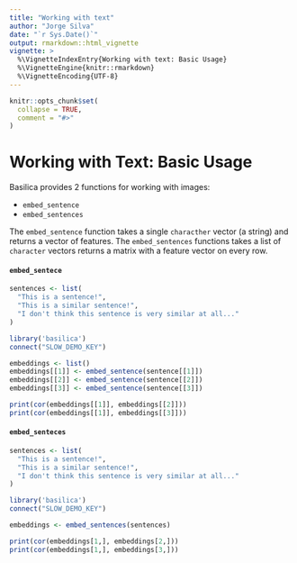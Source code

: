 ```yaml
---
title: "Working with text"
author: "Jorge Silva"
date: "`r Sys.Date()`"
output: rmarkdown::html_vignette
vignette: >
  %\VignetteIndexEntry{Working with text: Basic Usage}
  %\VignetteEngine{knitr::rmarkdown}
  %\VignetteEncoding{UTF-8}
---
```


```r
knitr::opts_chunk$set(
  collapse = TRUE,
  comment = "#>"
)
```

# Working with Text: Basic Usage

Basilica provides 2 functions for working with images:

- `embed_sentence`
- `embed_sentences`

The `embed_sentence` function takes a single `characther` vector (a string) and
returns a vector of features. The `embed_sentences` functions takes a list of
`character` vectors returns a matrix with a feature vector on every row.

#### `embed_sentece`

```r
sentences <- list(
  "This is a sentence!",
  "This is a similar sentence!",
  "I don't think this sentence is very similar at all..."
)

library('basilica')
connect("SLOW_DEMO_KEY")

embeddings <- list()
embeddings[[1]] <- embed_sentence(sentence[[1]])
embeddings[[2]] <- embed_sentence(sentence[[2]])
embeddings[[3]] <- embed_sentence(sentence[[3]])

print(cor(embeddings[[1]], embeddings[[2]]))
print(cor(embeddings[[1]], embeddings[[3]]))
```

#### `embed_senteces`

```r
sentences <- list(
  "This is a sentence!",
  "This is a similar sentence!",
  "I don't think this sentence is very similar at all..."
)

library('basilica')
connect("SLOW_DEMO_KEY")

embeddings <- embed_sentences(sentences)

print(cor(embeddings[1,], embeddings[2,]))
print(cor(embeddings[1,], embeddings[3,]))
```
